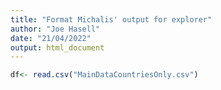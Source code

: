 ```yaml
---
title: "Format Michalis' output for explorer"
author: "Joe Hasell"
date: "21/04/2022"
output: html_document
---
```


```r
df<- read.csv("MainDataCountriesOnly.csv")


```